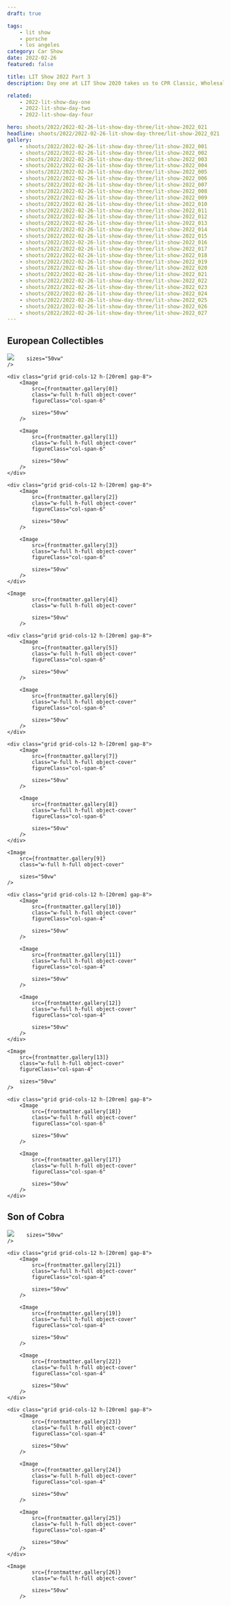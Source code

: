 ```yaml
---
draft: true

tags:
    - lit show
    - porsche
    - los angeles
category: Car Show
date: 2022-02-26
featured: false

title: LIT Show 2022 Part 3
description: Day one at LIT Show 2020 takes us to CPR Classic, Wholesale California and the Sierra Madre Collection open house.

related:
    - 2022-lit-show-day-one
    - 2022-lit-show-day-two
    - 2022-lit-show-day-four

hero: shoots/2022/2022-02-26-lit-show-day-three/lit-show-2022_021
headline: shoots/2022/2022-02-26-lit-show-day-three/lit-show-2022_021
gallery:
    - shoots/2022/2022-02-26-lit-show-day-three/lit-show-2022_001
    - shoots/2022/2022-02-26-lit-show-day-three/lit-show-2022_002
    - shoots/2022/2022-02-26-lit-show-day-three/lit-show-2022_003
    - shoots/2022/2022-02-26-lit-show-day-three/lit-show-2022_004
    - shoots/2022/2022-02-26-lit-show-day-three/lit-show-2022_005
    - shoots/2022/2022-02-26-lit-show-day-three/lit-show-2022_006
    - shoots/2022/2022-02-26-lit-show-day-three/lit-show-2022_007
    - shoots/2022/2022-02-26-lit-show-day-three/lit-show-2022_008
    - shoots/2022/2022-02-26-lit-show-day-three/lit-show-2022_009
    - shoots/2022/2022-02-26-lit-show-day-three/lit-show-2022_010
    - shoots/2022/2022-02-26-lit-show-day-three/lit-show-2022_011
    - shoots/2022/2022-02-26-lit-show-day-three/lit-show-2022_012
    - shoots/2022/2022-02-26-lit-show-day-three/lit-show-2022_013
    - shoots/2022/2022-02-26-lit-show-day-three/lit-show-2022_014
    - shoots/2022/2022-02-26-lit-show-day-three/lit-show-2022_015
    - shoots/2022/2022-02-26-lit-show-day-three/lit-show-2022_016
    - shoots/2022/2022-02-26-lit-show-day-three/lit-show-2022_017
    - shoots/2022/2022-02-26-lit-show-day-three/lit-show-2022_018
    - shoots/2022/2022-02-26-lit-show-day-three/lit-show-2022_019
    - shoots/2022/2022-02-26-lit-show-day-three/lit-show-2022_020
    - shoots/2022/2022-02-26-lit-show-day-three/lit-show-2022_021
    - shoots/2022/2022-02-26-lit-show-day-three/lit-show-2022_022
    - shoots/2022/2022-02-26-lit-show-day-three/lit-show-2022_023
    - shoots/2022/2022-02-26-lit-show-day-three/lit-show-2022_024
    - shoots/2022/2022-02-26-lit-show-day-three/lit-show-2022_025
    - shoots/2022/2022-02-26-lit-show-day-three/lit-show-2022_026
    - shoots/2022/2022-02-26-lit-show-day-three/lit-show-2022_027
---
```



<Gallery>

## European Collectibles

<div class="flex flex-col gap-8">
    <Image
        src={frontmatter.gallery[15]}
        class="w-full h-full object-cover"
        
        sizes="50vw"
    />

    <div class="grid grid-cols-12 h-[20rem] gap-8">
        <Image
            src={frontmatter.gallery[0]}
            class="w-full h-full object-cover"
            figureClass="col-span-6"

            sizes="50vw"
        />

        <Image
            src={frontmatter.gallery[1]}
            class="w-full h-full object-cover"
            figureClass="col-span-6"

            sizes="50vw"
        />
    </div>

    <div class="grid grid-cols-12 h-[20rem] gap-8">
        <Image
            src={frontmatter.gallery[2]}
            class="w-full h-full object-cover"
            figureClass="col-span-6"

            sizes="50vw"
        />

        <Image
            src={frontmatter.gallery[3]}
            class="w-full h-full object-cover"
            figureClass="col-span-6"

            sizes="50vw"
        />
    </div>

    <Image
            src={frontmatter.gallery[4]}
            class="w-full h-full object-cover"

            sizes="50vw"
        />

    <div class="grid grid-cols-12 h-[20rem] gap-8">
        <Image
            src={frontmatter.gallery[5]}
            class="w-full h-full object-cover"
            figureClass="col-span-6"

            sizes="50vw"
        />

        <Image
            src={frontmatter.gallery[6]}
            class="w-full h-full object-cover"
            figureClass="col-span-6"

            sizes="50vw"
        />
    </div>

    <div class="grid grid-cols-12 h-[20rem] gap-8">
        <Image
            src={frontmatter.gallery[7]}
            class="w-full h-full object-cover"
            figureClass="col-span-6"

            sizes="50vw"
        />

        <Image
            src={frontmatter.gallery[8]}
            class="w-full h-full object-cover"
            figureClass="col-span-6"

            sizes="50vw"
        />
    </div>

    <Image
        src={frontmatter.gallery[9]}
        class="w-full h-full object-cover"

        sizes="50vw"
    />

    <div class="grid grid-cols-12 h-[20rem] gap-8">
        <Image
            src={frontmatter.gallery[10]}
            class="w-full h-full object-cover"
            figureClass="col-span-4"

            sizes="50vw"
        />

        <Image
            src={frontmatter.gallery[11]}
            class="w-full h-full object-cover"
            figureClass="col-span-4"

            sizes="50vw"
        />

        <Image
            src={frontmatter.gallery[12]}
            class="w-full h-full object-cover"
            figureClass="col-span-4"

            sizes="50vw"
        />
    </div>

    <Image
        src={frontmatter.gallery[13]}
        class="w-full h-full object-cover"
        figureClass="col-span-4"

        sizes="50vw"
    />

    <div class="grid grid-cols-12 h-[20rem] gap-8">
        <Image
            src={frontmatter.gallery[18]}
            class="w-full h-full object-cover"
            figureClass="col-span-6"

            sizes="50vw"
        />

        <Image
            src={frontmatter.gallery[17]}
            class="w-full h-full object-cover"
            figureClass="col-span-6"

            sizes="50vw"
        />
    </div>

</div>

## Son of Cobra

<div class="flex flex-col gap-8">
    <Image
        src={frontmatter.gallery[20]}
        class="w-full h-full object-cover"
        
        sizes="50vw"
    />

    <div class="grid grid-cols-12 h-[20rem] gap-8">
        <Image
            src={frontmatter.gallery[21]}
            class="w-full h-full object-cover"
            figureClass="col-span-4"

            sizes="50vw"
        />

        <Image
            src={frontmatter.gallery[19]}
            class="w-full h-full object-cover"
            figureClass="col-span-4"

            sizes="50vw"
        />

        <Image
            src={frontmatter.gallery[22]}
            class="w-full h-full object-cover"
            figureClass="col-span-4"

            sizes="50vw"
        />
    </div>

    <div class="grid grid-cols-12 h-[20rem] gap-8">
        <Image
            src={frontmatter.gallery[23]}
            class="w-full h-full object-cover"
            figureClass="col-span-4"

            sizes="50vw"
        />

        <Image
            src={frontmatter.gallery[24]}
            class="w-full h-full object-cover"
            figureClass="col-span-4"

            sizes="50vw"
        />

        <Image
            src={frontmatter.gallery[25]}
            class="w-full h-full object-cover"
            figureClass="col-span-4"

            sizes="50vw"
        />
    </div>

    <Image
            src={frontmatter.gallery[26]}
            class="w-full h-full object-cover"

            sizes="50vw"
        />

</div>

</Gallery>
